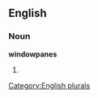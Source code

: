 
==English==

===Noun===
'''windowpanes'''

# {{plural of|[[windowpane]]}}

[[Category:English plurals]]
